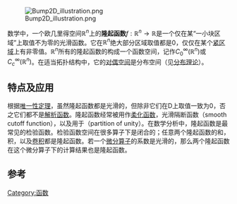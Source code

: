 [[Image:Bump2D_illustration.png|right]]

数学中，一个欧几里得空间<math>{\mathbb R}^n</math>上的'''隆起函数'''<math>f: {\mathbb R}^n \to {\mathbb R}</math>是一个仅在某“一小块区域”上取值不为零的光滑函数。它在<math>{\mathbb R}^n</math>绝大部分区域取值都是0，仅仅在某个[[緊支撐|紧区域]]上有非零值。<math>{\mathbb R}^n</math>所有的隆起函数的构成一个函数空间，记作<math>C^\infty_0({\mathbb R}^n)</math>或<math>C^\infty_c({\mathbb R}^n)</math>。在适当拓扑结构中，它的[[对偶空间|对偶空间]]是分布空间（见[[分布理论|分布理论]]）。

==特点及应用==
根据[[唯一性定理|唯一性定理]]，虽然隆起函数都是光滑的，但除非它们在D上取值一致为0，否之它们都不是[[解析函数|解析函数]]。隆起函数经常被用作[[柔化函数|柔化函数]]，光滑隔断函数（smooth cutoff function），以及用于{{link-en|1的分割|partition of unity|1的分割}}（partition of unity）。在数学分析中，隆起函数是最常见的检验函数。检验函数空间在很多算子下是闭合的；任意两个隆起函数的和，积，以及[[卷积|卷积]]都是隆起函数。若一个[[微分算子|微分算子]]的系数是光滑的，那么两个隆起函数在这个微分算子下的计算结果也是隆起函数。

==参考==

{{reflist}}

[[Category:函数|Category:函数]]